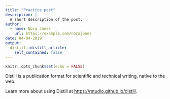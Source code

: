 ```yaml
---
title: "Practice post"
description: |
  A short description of the post.
author:
  - name: Nora Jones
    url: https://example.com/norajones
date: 04-04-2019
output:
  distill::distill_article:
    self_contained: false
---
```


```r
knitr::opts_chunk$set(echo = FALSE)
```

Distill is a publication format for scientific and technical writing, native to the web.

Learn more about using Distill at <https://rstudio.github.io/distill>.


